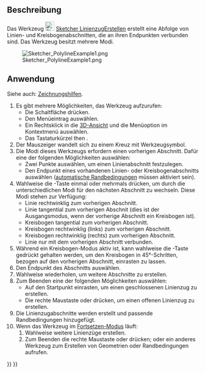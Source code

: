 <languages/>

{{Docnav/de
|[[Sketcher_CreatePoint/de|PunktErstellen]]
|[[Sketcher_CreateLine/de|LinieErstellen]]
|[[Sketcher_Workbench/de|Sketcher]]
|IconL=Sketcher_CreatePoint.svg
|IconR=Sketcher_CreateLine.svg
|IconC=Workbench_Sketcher.svg
}}

{{GuiCommand/de
|Name=Sketcher CreatePolyline
|Name/de=Sketcher LinienzugErstellen
|MenuLocation=Skizze → Geometrien → Linienzug
|Workbenches=[[Sketcher_Workbench/de|Sketcher]]
|Shortcut={{KEY|G}} {{KEY|M}}
|SeeAlso=[[Sketcher_CreateLine/de|Sketcher LinieErstellen]]
}}

<span id="Description"></span>
==Beschreibung==

Das Werkzeug [[Image:Sketcher_CreatePolyline.svg|24px]] [[Sketcher_CreatePolyline/de|Sketcher LinienzugErstellen]] erstellt eine Abfolge von Linien- und Kreisbogenabschnitten, die an ihren Endpunkten verbunden sind. Das Werkzeug besitzt mehrere Modi.

[[Image:Sketcher_PolylineExample1.png]]

{{Caption|Ein Linienzug beginnend mit einer Linie, gefolgt von einem tangentialen Kreisbogen, einem senkrecht abgehenden Kreisbogen und einer abschließenden tangentialen Linie.}}

<span id="Usage"></span>
==Anwendung==

Siehe auch: [[Sketcher_Workbench/de#Zeichnungshilfen|Zeichnungshilfen]].

# Es gibt mehrere Möglichkeiten, das Werkzeug aufzurufen:
#* Die Schaltfläche {{Button|[[Image:Sketcher_CreatePolyline.svg|16px]] [[Sketcher_CreatePolyline/de|Linienzug]]}} drücken.
#* Den Menüeintrag {{MenuCommand|Skizze → Geometrien → [[Image:Sketcher_CreatePolyline.svg|16px]] Linienzug}} auswählen.
#* Ein Rechtsklick in die [[3D_View/de|3D-Ansicht]] und die Menüoption {{MenuCommand|[[Image:Sketcher_CreatePolyline.svg|16px]] Linienzug}} im Kontextmenü auswählen.
#* Das Tastaturkürzel {{KEY|G}} then {{KEY|M}}.
# Der Mauszeiger wandelt sich zu einem Kreuz mit Werkzeugsymbol.
# Die Modi dieses Werkzeugs erfordern einen vorherigen Abschnitt. Dafür eine der folgenden Möglichkeiten auswählen:
#* Zwei Punkte auswählen, um einen Linienabschnitt festzulegen.
#* Den Endpunkt eines vorhandenen Linien- oder Kreisbogenabschnitts auswählen ([[Sketcher_Workbench/de#Automatische_Randbedingungen|automatische Randbedingungen]] müssen aktiviert sein).
# Wahlweise die {{KEY|M}}-Taste einmal oder mehrmals drücken, um durch die unterschiedlichen Modi für den nächsten Abschnitt zu wechseln. Diese Modi stehen zur Verfügung:
#* Linie rechtwinklig zum vorherigen Abschnitt.
#* Linie tangential zum vorherigen Abschnit (dies ist der Ausgangsmodus, wenn der vorherige Abschnitt ein Kreisbogen ist).
#* Kreisbogen tangential zum vorherigen Abschnitt.
#* Kreisbogen rechtwinklig (links) zum vorherigen Abschnitt.
#* Kreisbogen rechtwinklig (rechts) zum vorherigen Abschnitt.
#* Linie nur mit dem vorherigen Abschnitt verbunden.
# Während ein Kreisbogen-Modus aktiv ist, kann wahlweise die {{KEY|Ctrl}}-Taste gedrückt gehalten werden, um den Kreisbogen in 45°-Schritten, bezogen auf den vorherigen Abschnitt, einrasten zu lassen.
# Den Endpunkt des Abschnitts auswählen.
# Wahlweise wiederholen, um weitere Abschnitte zu erstellen.
# Zum Beenden eine der folgenden Möglichkeiten auswählen:
#* Auf den Startpunkt einrasten, um einen geschlossenen Linienzug zu erstellen.
#* Die rechte Maustaste oder {{KEY|Esc}} drücken, um einen offenen Linienzug zu erstellen.
# Die Linienzugabschnitte werden erstellt und passende Randbedingungen hinzugefügt.
# Wenn das Werkzeug im [[Sketcher_Workbench/de#Fortsetzen-Modi|Fortsetzen-Modus]] läuft:
## Wahlweise weitere Linienzüge erstellen.
## Zum Beenden die rechte Maustaste oder {{KEY|Esc}} drücken; oder ein anderes Werkzeug zum Erstellen von Geometrien oder Randbedingungen aufrufen.


{{Docnav/de
|[[Sketcher_CreatePoint/de|PunktErstellen]]
|[[Sketcher_CreateLine/de|LinieErstellen]]
|[[Sketcher_Workbench/de|Sketcher]]
|IconL=Sketcher_CreatePoint.svg
|IconR=Sketcher_CreateLine.svg
|IconC=Workbench_Sketcher.svg
}}

{{Sketcher_Tools_navi{{#translation:}}}}
{{Userdocnavi{{#translation:}}}}